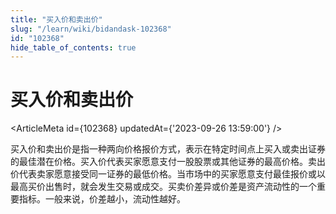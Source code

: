 ```yaml
---
title: "买入价和卖出价"
slug: "/learn/wiki/bidandask-102368"
id: "102368"
hide_table_of_contents: true
---
```



# 买入价和卖出价

<ArticleMeta id={102368} updatedAt={'2023-09-26 13:59:00'} />
<div className='border-solid border-b border-t-0 my-4 border-[var(--ifm-color-gray-300)]' />

买入价和卖出价是指一种两向价格报价方式，表示在特定时间点上买入或卖出证券的最佳潜在价格。买入价代表买家愿意支付一股股票或其他证券的最高价格。卖出价代表卖家愿意接受同一证券的最低价格。当市场中的买家愿意支付最佳报价或以最高买价出售时，就会发生交易或成交。买卖价差异或价差是资产流动性的一个重要指标。一般来说，价差越小，流动性越好。
